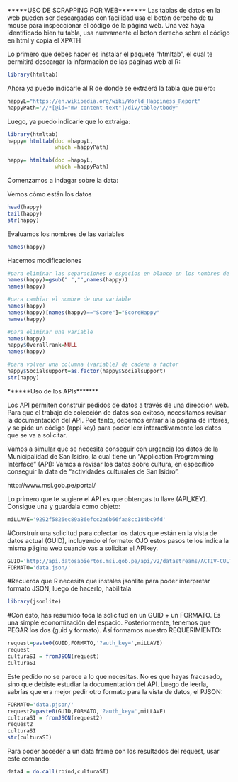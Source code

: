 *****USO DE SCRAPPING POR WEB*******
Las tablas de datos en la web pueden ser descargadas con facilidad
usa el botón derecho de tu mouse para inspeccionar el código de la página web.
Una vez haya identificado bien tu tabla, usa nuevamente el boton derecho sobre el código en html y copia el XPATH

Lo primero que debes hacer es instalar el paquete "htmltab", el cual te permitirá descargar la información de las páginas web al R:

```r

library(htmltab)
```

Ahora ya puedo indicarle al R de donde se extraerá la tabla que quiero:

```r
happyL="https://en.wikipedia.org/wiki/World_Happiness_Report"
happyPath='//*[@id="mw-content-text"]/div/table/tbody'
```

Luego, ya puedo indicarle que lo extraiga:
```r
library(htmltab)
happy= htmltab(doc =happyL,
               which =happyPath)

happy= htmltab(doc =happyL,
               which =happyPath)
```

Comenzamos a indagar sobre la data:

Vemos cómo están los datos
```r
head(happy)
tail(happy)
str(happy)
```


Evaluamos los nombres de las variables
```r
names(happy)
```

Hacemos modificaciones
```r
#para eliminar las separaciones o espacios en blanco en los nombres de las variables
names(happy)=gsub(" ","",names(happy))
names(happy)

#para cambiar el nombre de una variable
names(happy)
names(happy)[names(happy)=="Score"]="ScoreHappy"
names(happy)

#para eliminar una variable
names(happy)
happy$Overallrank=NULL
names(happy)

#para volver una columna (variable) de cadena a factor
happy$Socialsupport=as.factor(happy$Socialsupport)
str(happy)
```

******Uso de los APIs*******

Los API permiten construir pedidos de datos a través de una dirección web. Para que el trabajo de colección de datos sea exitoso, necesitamos revisar la documentación del API. Poe tanto, debemos entrar a la página de interés, y se pide un código (appi key) para poder leer interactivamente los datos que se va a solicitar.

Vamos a simular que se necesita conseguir con urgencia los datos de la Municipalidad de San Isidro, la cual tiene un “Application Programming Interface” (API): Vamos a revisar los datos sobre cultura, en específico conseguir la data de “actividades culturales de San Isidro”.

http://www.msi.gob.pe/portal/

Lo primero que te sugiere el API es que obtengas tu llave (API_KEY). Consigue una y guardala como objeto:

```r
miLLAVE='9292f5826ec89a86efcc2a6b66faa8cc184bc9fd'
```

#Construir una solicitud para colectar los datos que están en la vista de datos actual (GUID), incluyendo el formato: OJO estos pasos te los indica la misma página web cuando vas a solicitar el APIkey.
```r
GUID='http://api.datosabiertos.msi.gob.pe/api/v2/datastreams/ACTIV-CULTU-EN-SAN-ISIDR/'
FORMATO='data.json/'

```


#Recuerda que R necesita que instales jsonlite para poder interpretar formato JSON; luego de hacerlo, habilitala
```r

library(jsonlite)
```

#Con esto, has resumido toda la solicitud en un GUID + un FORMATO. Es una simple economización del espacio. Posteriormente, tenemos que PEGAR los dos (guid y formato). Así formamos nuestro REQUERIMIENTO:

```r
request=paste0(GUID,FORMATO,'?auth_key=',miLLAVE)
request
culturaSI = fromJSON(request)
culturaSI
```

Este pedido no se parece a lo que necesitas. No es que hayas fracasado, sino que debiste estudiar la documentación del API. Luego de leerla, sabrías que era mejor pedir otro formato para la vista de datos, el PJSON:

```r
FORMATO='data.pjson/'
request2=paste0(GUID,FORMATO,'?auth_key=',miLLAVE)
culturaSI = fromJSON(request2)
request2
culturaSI
str(culturaSI)
```

Para poder acceder a un data frame con los resultados del request, usar este comando:
```r
data4 = do.call(rbind,culturaSI)
```





